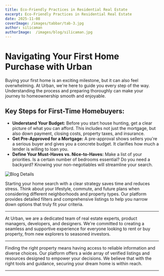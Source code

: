 ```yaml
---
title: Eco-Friendly Practices in Residential Real Estate
excerpt: Eco-Friendly Practices in Residential Real Estate
date: 2025-11-08
coverImage: /images/tabbar/tab-3.jpg
author: silicaman
authorImage:  /images/blog/silicaman.jpg
---
```


# Navigating Your First Home Purchase with Urban

Buying your first home is an exciting milestone, but it can also feel overwhelming. At Urban, we're here to guide you every step of the way. Understanding the process and preparing thoroughly can make your journey to homeownership smooth and enjoyable.

## Key Steps for First-Time Homebuyers:

* **Understand Your Budget:** Before you start house hunting, get a clear picture of what you can afford. This includes not just the mortgage, but also down payment, closing costs, property taxes, and insurance.
* **Get Pre-Approved for a Mortgage:** A pre-approval shows sellers you're a serious buyer and gives you a concrete budget. It clarifies how much a lender is willing to loan you.
* **Define Your Must-Haves vs. Nice-to-Haves:** Make a list of your priorities. Is a certain number of bedrooms essential? Do you need a backyard? Knowing your non-negotiables will streamline your search.

![Blog Details](/images/blog/blogdetail-1.jpg)

Starting your home search with a clear strategy saves time and reduces stress. Think about your lifestyle, commute, and future plans when considering different neighborhoods and property types. Our platform provides detailed filters and comprehensive listings to help you narrow down options that truly fit your criteria.

---

At Urban, we are a dedicated team of real estate experts, product managers, developers, and designers. We're committed to creating a seamless and supportive experience for everyone looking to rent or buy property, from new explorers to seasoned investors.

---

Finding the right property means having access to reliable information and diverse choices. Our platform offers a wide array of verified listings and resources designed to empower your decisions. We believe that with the right tools and guidance, securing your dream home is within reach.

---
